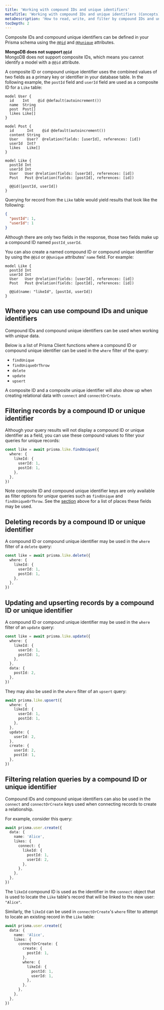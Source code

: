 ```yaml
---
title: 'Working with compound IDs and unique identifiers'
metaTitle: 'Working with compound IDs and unique identifiers (Concepts)'
metaDescription: 'How to read, write, and filter by compound IDs and unique identifiers.'
tocDepth: 2
---
```


<TopBlock>

Composite IDs and compound unique identifiers can be defined in your Prisma schema using the [`@@id`](/reference/api-reference/prisma-schema-reference#id-1) <span class="api"></span> and [`@@unique`](/reference/api-reference/prisma-schema-reference#unique-1) <span class="api"></span> attributes.

<Admonition type="warning">

**MongoDB does not support `@@id`**<br />
MongoDB does not support composite IDs, which means you cannot identify a model with a `@@id` attribute.

</Admonition>

A composite ID or compound unique identifier uses the combined values of two fields as a primary key or identifier in your database table. In the following example, the `postId` field and `userId` field are used as a composite ID for a `Like` table:

```prisma highlight=22;normal
model User {
  id    Int    @id @default(autoincrement())
  name  String
  post  Post[]
  likes Like[]
}

model Post {
  id      Int    @id @default(autoincrement())
  content String
  User    User?  @relation(fields: [userId], references: [id])
  userId  Int?
  likes   Like[]
}

model Like {
  postId Int
  userId Int
  User   User @relation(fields: [userId], references: [id])
  Post   Post @relation(fields: [postId], references: [id])

  @@id([postId, userId])
}
```

Querying for record from the `Like` table would yield results that look like the following:

```json
{
  "postId": 1,
  "userId": 1
}
```

Although there are only two fields in the response, those two fields make up a compound ID named `postId_userId`.

You can also create a named compound ID or compound unique identifier by using the `@@id` or `@@unique` attributes' `name` field. For example:

```prisma highlight=7;normal
model Like {
  postId Int
  userId Int
  User   User @relation(fields: [userId], references: [id])
  Post   Post @relation(fields: [postId], references: [id])

  @@id(name: "likeId", [postId, userId])
}
```

</TopBlock>

## Where you can use compound IDs and unique identifiers

Compound IDs and compound unique identifiers can be used when working with _unique_ data.

Below is a list of Prisma Client functions where a compound ID or compound unique identifier can be used in the `where` filter of the query:

- `findUnique`
- `findUniqueOrThrow`
- `delete`
- `update`
- `upsert`

A composite ID and a composite unique identifier will also show up when creating relational data with `connect` and `connectOrCreate`.

## Filtering records by a compound ID or unique identifier

Although your query results will not display a compound ID or unique identifier as a field, you can use these compound values to filter your queries for unique records:

```ts highlight=3-6;normal
const like = await prisma.like.findUnique({
  where: {
    likeId: {
      userId: 1,
      postId: 1,
    },
  },
})
```

<Admonition type="info">

Note composite ID and compound unique identifier keys are only available as filter options for _unique_ queries such as `findUnique` and `findUniqueOrThrow`. See the [section](/concepts/components/prisma-client/working-with-fields/working-with-composite-ids/#where-you-can-use-compound-ids-and-unique-identifiers) above for a list of places these fields may be used.

</Admonition>

## Deleting records by a compound ID or unique identifier

A compound ID or compound unique identifier may be used in the `where` filter of a `delete` query:

```ts highlight=3-6;normal
const like = await prisma.like.delete({
  where: {
    likeId: {
      userId: 1,
      postId: 1,
    },
  },
})
```

## Updating and upserting records by a compound ID or unique identifier

A compound ID or compound unique identifier may be used in the `where` filter of an `update` query:

```ts highlight=3-6;normal
const like = await prisma.like.update({
  where: {
    likeId: {
      userId: 1,
      postId: 1,
    },
  },
  data: {
    postId: 2,
  },
})
```

They may also be used in the `where` filter of an `upsert` query:

```ts highlight=3-6;normal
await prisma.like.upsert({
  where: {
    likeId: {
      userId: 1,
      postId: 1,
    },
  },
  update: {
    userId: 2,
  },
  create: {
    userId: 2,
    postId: 1,
  },
})
```

## Filtering relation queries by a compound ID or unique identifier

Compound IDs and compound unique identifiers can also be used in the `connect` and `connectOrCreate` keys used when connecting records to create a relationship.

For example, consider this query:

```ts highlight=6-9;normal
await prisma.user.create({
  data: {
    name: 'Alice',
    likes: {
      connect: {
        likeId: {
          postId: 1,
          userId: 2,
        },
      },
    },
  },
})
```

The `likeId` compound ID is used as the identifier in the `connect` object that is used to locate the `Like` table's record that will be linked to the new user: `"Alice"`.

Similarly, the `likeId` can be used in `connectOrCreate`'s `where` filter to attempt to locate an existing record in the `Like` table:

```ts highlight=10-13;normal
await prisma.user.create({
  data: {
    name: 'Alice',
    likes: {
      connectOrCreate: {
        create: {
          postId: 1,
        },
        where: {
          likeId: {
            postId: 1,
            userId: 1,
          },
        },
      },
    },
  },
})
```
